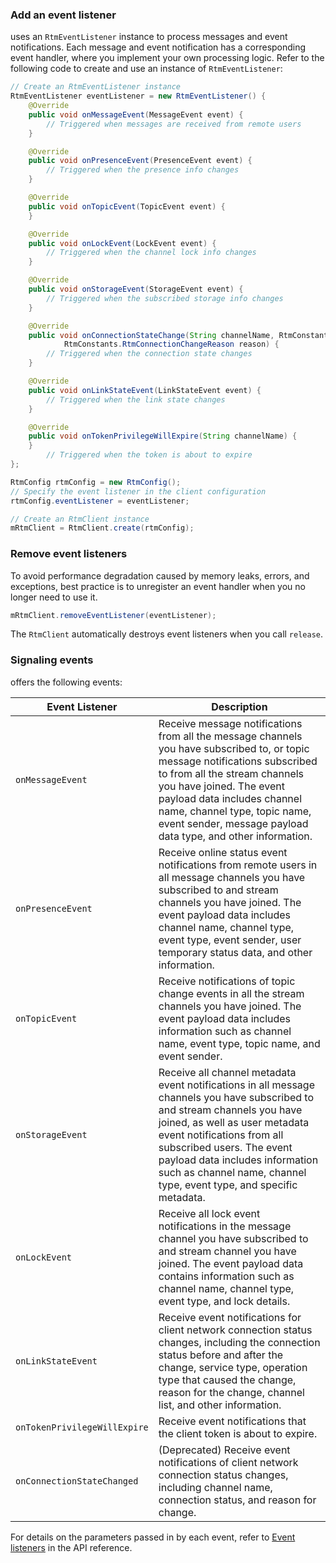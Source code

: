 <PlatformWrapper platform="android">

### Add an event listener

<Vg k="SIG"/> uses an `RtmEventListener` instance to process messages and event notifications. Each message and event notification has a corresponding event handler, where you implement your own processing logic. Refer to the following code to create and use an instance of `RtmEventListener`:


```java
// Create an RtmEventListener instance
RtmEventListener eventListener = new RtmEventListener() {
    @Override
    public void onMessageEvent(MessageEvent event) {
        // Triggered when messages are received from remote users
    }

    @Override
    public void onPresenceEvent(PresenceEvent event) {
        // Triggered when the presence info changes
    }

    @Override
    public void onTopicEvent(TopicEvent event) {
    }

    @Override
    public void onLockEvent(LockEvent event) {
        // Triggered when the channel lock info changes
    }

    @Override
    public void onStorageEvent(StorageEvent event) {
        // Triggered when the subscribed storage info changes
    }

    @Override
    public void onConnectionStateChange(String channelName, RtmConstants.RtmConnectionState state,
            RtmConstants.RtmConnectionChangeReason reason) {
        // Triggered when the connection state changes
    }

    @Override
    public void onLinkStateEvent(LinkStateEvent event) {
        // Triggered when the link state changes
    }

    @Override
    public void onTokenPrivilegeWillExpire(String channelName) {
    }
        // Triggered when the token is about to expire
};

RtmConfig rtmConfig = new RtmConfig();
// Specify the event listener in the client configuration
rtmConfig.eventListener = eventListener;

// Create an RtmClient instance
mRtmClient = RtmClient.create(rtmConfig);
```

### Remove event listeners

To avoid performance degradation caused by memory leaks, errors, and exceptions, best practice is to unregister an event handler when you no longer need to use it. 

```java
mRtmClient.removeEventListener(eventListener);
```

The `RtmClient` automatically destroys event listeners when you call `release`.

### Signaling events

<Vpd k="SDK" /> offers the following events:  

| Event Listener            | Description             |
|---------------------------|-------------------------|
| `onMessageEvent`          | Receive message notifications from all the message channels you have subscribed to, or topic message notifications subscribed to from all the stream channels you have joined. The event payload data includes channel name, channel type, topic name, event sender, message payload data type, and other information. |
| `onPresenceEvent`         | Receive online status event notifications from remote users in all message channels you have subscribed to and stream channels you have joined. The event payload data includes channel name, channel type, event type, event sender, user temporary status data, and other information.  |
| `onTopicEvent`            | Receive notifications of topic change events in all the stream channels you have joined. The event payload data includes information such as channel name, event type, topic name, and event sender. |
| `onStorageEvent`          | Receive all channel metadata event notifications in all message channels you have subscribed to and stream channels you have joined, as well as user metadata event notifications from all subscribed users. The event payload data includes information such as channel name, channel type, event type, and specific metadata. |
| `onLockEvent`             | Receive all lock event notifications in the message channel you have subscribed to and stream channel you have joined. The event payload data contains information such as channel name, channel type, event type, and lock details. |
| `onLinkStateEvent`          | Receive event notifications for client network connection status changes, including the connection status before and after the change, service type, operation type that caused the change, reason for the change, channel list, and other information. |
| `onTokenPrivilegeWillExpire`| Receive event notifications that the client token is about to expire.  |
| `onConnectionStateChanged` | (Deprecated) Receive event notifications of client network connection status changes, including channel name, connection status, and reason for change.  |

For details on the parameters passed in by each event, refer to [Event listeners](../reference/api?#event-listeners) in the API reference.

</PlatformWrapper>
